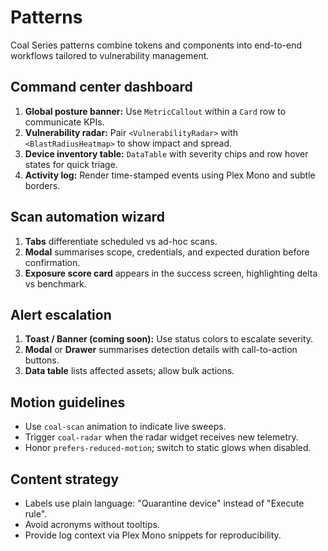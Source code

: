 # Patterns

Coal Series patterns combine tokens and components into end-to-end workflows tailored to vulnerability management.

## Command center dashboard

1. **Global posture banner:** Use `MetricCallout` within a `Card` row to communicate KPIs.
2. **Vulnerability radar:** Pair `<VulnerabilityRadar>` with `<BlastRadiusHeatmap>` to show impact and spread.
3. **Device inventory table:** `DataTable` with severity chips and row hover states for quick triage.
4. **Activity log:** Render time-stamped events using Plex Mono and subtle borders.

## Scan automation wizard

1. **Tabs** differentiate scheduled vs ad-hoc scans.
2. **Modal** summarises scope, credentials, and expected duration before confirmation.
3. **Exposure score card** appears in the success screen, highlighting delta vs benchmark.

## Alert escalation

1. **Toast / Banner (coming soon):** Use status colors to escalate severity.
2. **Modal** or **Drawer** summarises detection details with call-to-action buttons.
3. **Data table** lists affected assets; allow bulk actions.

## Motion guidelines

- Use `coal-scan` animation to indicate live sweeps.
- Trigger `coal-radar` when the radar widget receives new telemetry.
- Honor `prefers-reduced-motion`; switch to static glows when disabled.

## Content strategy

- Labels use plain language: "Quarantine device" instead of "Execute rule".
- Avoid acronyms without tooltips.
- Provide log context via Plex Mono snippets for reproducibility.
